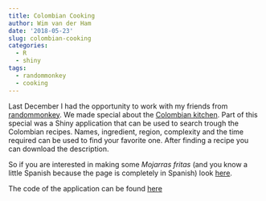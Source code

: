 ```yaml
---
title: Colombian Cooking
author: Wim van der Ham
date: '2018-05-23'
slug: colombian-cooking
categories:
  - R
  - shiny
tags:
  - randommonkey
  - cooking
---
```


Last December I had the opportunity to work with my friends from [randommonkey](https://www.datasketch.co). We made special about the [Colombian kitchen](http://especiales.datasketch.co/cocina-colombiana/). Part of this special was a Shiny application that can be used to search trough the Colombian recipes. Names, ingredient, region, complexity and the time required can be used to find your favorite one. After finding a recipe you can download the description.

So if you are interested in making some _Mojarras fritas_ (and you know a little Spanish because the page is completely in Spanish) look [here](http://especiales.datasketch.co/cocina-colombiana/recetas-colombianas.html).

The code of the application can be found [here](https://github.com/wfjvdham/cocina-colombiana)
